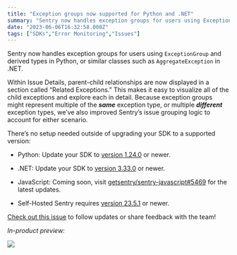 ```yaml
---
title: "Exception groups now supported for Python and .NET"
summary: "Sentry now handles exception groups for users using ExceptionGroup and derived types in Python, or similar classes such as AggregateException in .NET. Within..."
date: "2023-06-06T16:32:58.000Z"
tags: ["SDKs","Error Monitoring","Issues"]
---
```


  Sentry now handles exception groups for users using `ExceptionGroup` and derived types in Python, or similar classes such as `AggregateException` in .NET.

Within Issue Details, parent-child relationships are now displayed in a section called “Related Exceptions.” This makes it easy to visualize all of the child exceptions and explore each in detail. Because exception groups might represent multiple of the ***same*** exception type, or multiple ***different*** exception types, we’ve also improved Sentry’s issue grouping logic to account for either scenario.

There’s no setup needed outside of upgrading your SDK to a supported version:

* Python: Update your SDK to [version 1.24.0](https://github.com/getsentry/sentry-python/releases/tag/1.24.0) or newer.

* .NET: Update your SDK to [version 3.33.0](https://github.com/getsentry/sentry-dotnet/releases/tag/3.33.0) or newer.

* JavaScript: Coming soon, visit [getsentry/sentry-javascript#5469](https://github.com/getsentry/sentry-javascript/issues/5469) for the latest updates.

* Self-Hosted Sentry requires [version 23.5.1](https://github.com/getsentry/self-hosted/releases/tag/23.5.1) or newer.

[Check out this issue](https://github.com/getsentry/sentry/issues/37716) to follow updates or share feedback with the team!

*In-product preview:*

![](https://ik.imagekit.io/launchnotes/production/l0bwjrma0gvlhzbarcnni4a4myt7#t=0.1)
